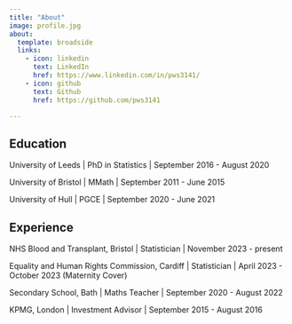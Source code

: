 ```yaml
---
title: "About"
image: profile.jpg
about:
  template: broadside
  links:
    - icon: linkedin
      text: LinkedIn
      href: https://www.linkedin.com/in/pws3141/
    - icon: github
      text: Github
      href: https://github.com/pws3141

---
```


## Education

University of Leeds |
PhD in Statistics | September 2016 - August 2020

University of Bristol |
MMath | September 2011 - June 2015

University of Hull |
PGCE | September 2020 - June 2021

## Experience

NHS Blood and Transplant, Bristol | Statistician | November 2023 - present

Equality and Human Rights Commission, Cardiff | Statistician | April 2023 - October 2023 (Maternity Cover)

Secondary School, Bath | Maths Teacher | September 2020 - August 2022

KPMG, London | Investment Advisor | September 2015 - August 2016
